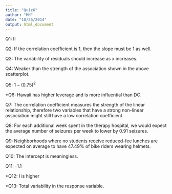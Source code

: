 ```yaml
---
title: "Quiz6"
author: "HH"
date: "10/26/2014"
output: html_document
---
```


Q1: II

Q2: If the correlation coefficient is 1, then the slope must be 1 as well.

Q3: The variability of residuals should increase as x increases.

Q4: Weaker than the strength of the association shown in the above scatterplot.

Q5: ${1 - (0.75)^2}$

*Q6: Hawaii has higher leverage and is more influential than DC.

Q7: The correlation coefficient measures the strength of the linear relationship, therefore two variables that have a strong non-linear association might still have a low correlation coefficient.

Q8: For each additional week spent in the therapy hospital, we would expect the average number of seizures per week to lower by 0.91 seizures.

Q9: Neighborhoods where no students receive reduced-fee lunches are expected on average to have 47.49% of bike riders wearing helmets.

Q10: The intercept is meaningless.

Q11: -1.1

*Q12: I is higher

*Q13: Total variability in the response variable.